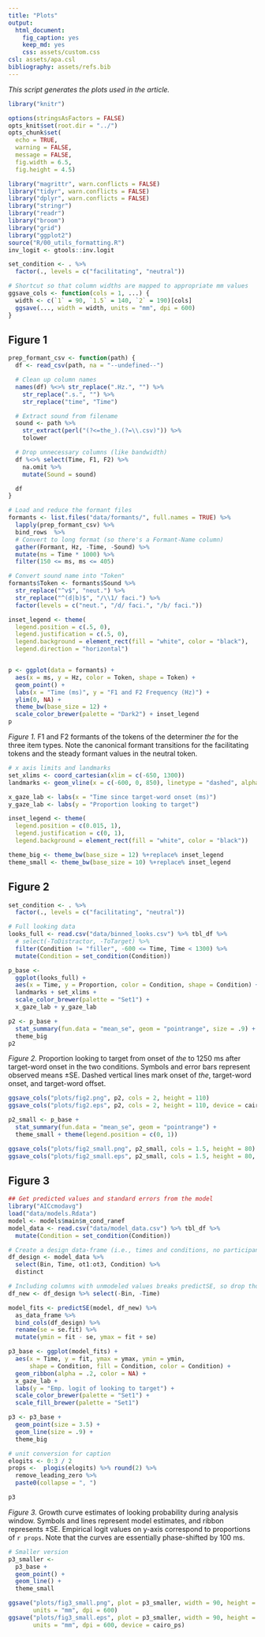 ```yaml
---
title: "Plots"
output:
  html_document:
    fig_caption: yes
    keep_md: yes
    css: assets/custom.css
csl: assets/apa.csl
bibliography: assets/refs.bib
---
```


_This script generates the plots used in the article._

```r
library("knitr")

options(stringsAsFactors = FALSE)
opts_knit$set(root.dir = "../")
opts_chunk$set(
  echo = TRUE,
  warning = FALSE,
  message = FALSE,
  fig.width = 6.5,
  fig.height = 4.5)
```


```r
library("magrittr", warn.conflicts = FALSE)
library("tidyr", warn.conflicts = FALSE)
library("dplyr", warn.conflicts = FALSE)
library("stringr")
library("readr")
library("broom")
library("grid")
library("ggplot2")
source("R/00_utils_formatting.R")
inv_logit <- gtools::inv.logit

set_condition <- . %>% 
  factor(., levels = c("facilitating", "neutral"))

# Shortcut so that column widths are mapped to appropriate mm values
ggsave_cols <- function(cols = 1, ...) {
  width <- c(`1` = 90, `1.5` = 140, `2` = 190)[cols]
  ggsave(..., width = width, units = "mm", dpi = 600)
}

```

## Figure 1

```r
prep_formant_csv <- function(path) {
  df <- read_csv(path, na = "--undefined--")

  # Clean up column names
  names(df) %<>% str_replace(".Hz.", "") %>%
    str_replace(".s.", "") %>%
    str_replace("time", "Time")

  # Extract sound from filename
  sound <- path %>% 
    str_extract(perl("(?<=the_).(?=\\.csv)")) %>% 
    tolower

  # Drop unnecessary columns (like bandwidth)
  df %<>% select(Time, F1, F2) %>%
    na.omit %>%
    mutate(Sound = sound)

  df
}

# Load and reduce the formant files
formants <- list.files("data/formants/", full.names = TRUE) %>% 
  lapply(prep_formant_csv) %>% 
  bind_rows  %>% 
  # Convert to long format (so there's a Formant-Name column)
  gather(Formant, Hz, -Time, -Sound) %>%
  mutate(ms = Time * 1000) %>%
  filter(150 <= ms, ms <= 405)

# Convert sound name into "Token"
formants$Token <- formants$Sound %>%
  str_replace("^v$", "neut.") %>%
  str_replace("^(d|b)$", "/\\1/ faci.") %>%
  factor(levels = c("neut.", "/d/ faci.", "/b/ faci."))

inset_legend <- theme(
  legend.position = c(.5, 0),
  legend.justification = c(.5, 0),
  legend.background = element_rect(fill = "white", color = "black"),
  legend.direction = "horizontal")


p <- ggplot(data = formants) +
  aes(x = ms, y = Hz, color = Token, shape = Token) +
  geom_point() +
  labs(x = "Time (ms)", y = "F1 and F2 Frequency (Hz)") +
  ylim(0, NA) +
  theme_bw(base_size = 12) +
  scale_color_brewer(palette = "Dark2") + inset_legend
p
```

_Figure 1._ F1 and F2 formants of the tokens of the determiner _the_ for the 
three item types. Note the canonical formant transitions for the facilitating 
tokens and the steady formant values in the neutral token. 





```r
# x axis limits and landmarks
set_xlims <- coord_cartesian(xlim = c(-650, 1300))
landmarks <- geom_vline(x = c(-600, 0, 850), linetype = "dashed", alpha = .5)

x_gaze_lab <- labs(x = "Time since target-word onset (ms)")
y_gaze_lab <- labs(y = "Proportion looking to target")

inset_legend <- theme(
  legend.position = c(0.015, 1),
  legend.justification = c(0, 1),
  legend.background = element_rect(fill = "white", color = "black"))

theme_big <- theme_bw(base_size = 12) %+replace% inset_legend
theme_small <- theme_bw(base_size = 10) %+replace% inset_legend
```


## Figure 2

```r
set_condition <- . %>% 
  factor(., levels = c("facilitating", "neutral"))

# Full looking data
looks_full <- read.csv("data/binned_looks.csv") %>% tbl_df %>%
  # select(-ToDistractor, -ToTarget) %>%
  filter(Condition != "filler", -600 <= Time, Time < 1300) %>%
  mutate(Condition = set_condition(Condition))

p_base <- 
  ggplot(looks_full) +
  aes(x = Time, y = Proportion, color = Condition, shape = Condition) +
  landmarks + set_xlims +
  scale_color_brewer(palette = "Set1") +
  x_gaze_lab + y_gaze_lab

p2 <- p_base + 
  stat_summary(fun.data = "mean_se", geom = "pointrange", size = .9) + 
  theme_big
p2
```

_Figure 2._ Proportion looking to target from onset of _the_ to 1250 ms after 
target-word onset in the two conditions. Symbols and error bars represent 
observed means ±SE. Dashed vertical lines mark onset of _the_, target-word 
onset, and target-word offset.

```r
ggsave_cols("plots/fig2.png", p2, cols = 2, height = 110)
ggsave_cols("plots/fig2.eps", p2, cols = 2, height = 110, device = cairo_ps)

p2_small <- p_base + 
  stat_summary(fun.data = "mean_se", geom = "pointrange") + 
  theme_small + theme(legend.position = c(0, 1))

ggsave_cols("plots/fig2_small.png", p2_small, cols = 1.5, height = 80)
ggsave_cols("plots/fig2_small.eps", p2_small, cols = 1.5, height = 80, device = cairo_ps)
```





## Figure 3

```r
## Get predicted values and standard errors from the model
library("AICcmodavg")
load("data/models.Rdata")
model <- models$main$m_cond_ranef
model_data <- read.csv("data/model_data.csv") %>% tbl_df %>% 
  mutate(Condition = set_condition(Condition))

# Create a design data-frame (i.e., times and conditions, no participants)
df_design <- model_data %>% 
  select(Bin, Time, ot1:ot3, Condition) %>% 
  distinct

# Including columns with unmodeled values breaks predictSE, so drop those.
df_new <- df_design %>% select(-Bin, -Time)

model_fits <- predictSE(model, df_new) %>% 
  as_data_frame %>% 
  bind_cols(df_design) %>% 
  rename(se = se.fit) %>% 
  mutate(ymin = fit - se, ymax = fit + se)

p3_base <- ggplot(model_fits) + 
  aes(x = Time, y = fit, ymax = ymax, ymin = ymin, 
      shape = Condition, fill = Condition, color = Condition) + 
  geom_ribbon(alpha = .2, color = NA) + 
  x_gaze_lab + 
  labs(y = "Emp. logit of looking to target") +
  scale_color_brewer(palette = "Set1") + 
  scale_fill_brewer(palette = "Set1")

p3 <- p3_base + 
  geom_point(size = 3.5) + 
  geom_line(size = .9) + 
  theme_big

# unit conversion for caption
elogits <- 0:3 / 2
props <-  plogis(elogits) %>% round(2) %>% 
  remove_leading_zero %>% 
  paste0(collapse = ", ")

p3
```

_Figure 3._ Growth curve estimates of looking probability during analysis window. Symbols and lines represent model estimates, and ribbon represents ±SE. Empirical logit values on y-axis correspond to proportions of `r props`. Note that the curves are essentially phase-shifted by 100 ms.



```r
# Smaller version
p3_smaller <- 
  p3_base + 
  geom_point() + 
  geom_line() + 
  theme_small

ggsave("plots/fig3_small.png", plot = p3_smaller, width = 90, height = 90, 
       units = "mm", dpi = 600)
ggsave("plots/fig3_small.eps", plot = p3_smaller, width = 90, height = 90, 
       units = "mm", dpi = 600, device = cairo_ps)


```

